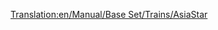 [[Translation:en/Manual/Base Set/Trains/AsiaStar]]
{{pl/pociągi|Image=[[File:en/Asiastar.png]]
|Name="AsiaStar"
|Cost=£50,390 ($100,780)
|Speed=265 km/h (165 mph)
|Weight=94 t
|Power=8,000 hp (5.966 kW)
|Annual=£3,514 ($7,028)
|Designed=1992
|Lifespan=25
|Capacity=N/A
|Description=Jest to najszybsza lokomotywa [[en/Manual/Base Set/Electrified railways|electric-rail]] w grze. Występuje jako para lokomotyw elektrycznych dużej mocy - po jednej na każdym końcu pociągu.
|Real-life=Ten pociąg jest odpowiednikiem Transport Tycoon pociągu [https://www.wikipedia.org/wiki/British Rail Class 373 Eurostar (class 373)] (który obsługuje tunel pod kanałem La Manche), a później modeli [https://www.wikipedia.org/wiki/TGV TGV] .
}}